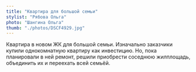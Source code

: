```yaml
---
title: "Квартира для большой семьи"
stylist: "Рябова Ольга"
photo: "Шангина Ольга"
thumb: "./photos/DSCF4929.jpg"
---
```

Квартира в новом ЖК для большой семьи.  Изначально заказчики купили однокомнатную квартиру как инвестицию. Hо, пока планировали в ней ремонт, решили приобрести соседнюю жилплощадь, объединить их и переехать всей семьёй.
